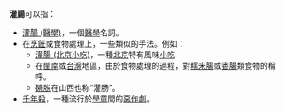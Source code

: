 '''灌腸'''可以指：

* [[灌腸_(醫學)|灌腸 (醫學)]]，一個[[醫學|醫學]]名詞。
* 在[[烹飪|烹飪]]或食物處理上，一些類似的手法。例如：
** [[灌腸_(北京小吃)|灌腸 (北京小吃)]]，一種[[北京|北京]]特有風味[[小吃|小吃]]
** 在[[閩南|閩南]]或[[台灣|台灣]]地區，由於食物處理的過程，對[[糯米腸|糯米腸]]或[[香腸|香腸]]類食物的稱呼。
** [[碗脱|碗脱]]在山西也称“灌肠”。
* [[千年殺|千年殺]]，一種流行於[[學童|學童]]間的[[惡作劇|惡作劇]]。

{{disambig|CAT=二字消歧义}}